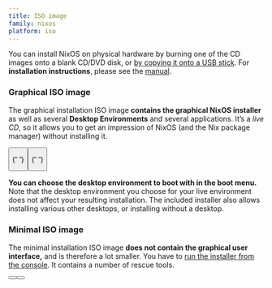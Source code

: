 ```yaml
---
title: ISO image
family: nixos
platform: iso
---
```



You can install NixOS on physical hardware by burning one of the CD images onto a blank CD/DVD disk, or [by copying it onto a USB stick](/manual/nixos/stable#sec-booting-from-usb). For **installation instructions**, please see the [manual](/manual/nixos/stable).

### Graphical ISO image

The graphical installation ISO image **contains the graphical NixOS installer** as well as several **Desktop Environments** and several applications. It’s a _live CD_, so it allows you to get an impression of NixOS (and the Nix package manager) without installing it.

<div class="flex flex-col gap-4 md:gap-6 my-4">
  <span class="flex items-center gap-2 lg:block">
    <Button
      color="semidarkblue"
      href={nixosDownloadLink("graphical", "x86_64-linux", "iso", false)}
      shaHref={nixosDownloadLink("graphical", "x86_64-linux", "iso", true)}
      shaText="(SHA-256)"
      size="sm-mobfull"
      classList = {["w-full", "md:w-auto", "flex", "md:inline-flex", "text-center", "md:text-left"]}
      icon="mdi:download"
      label="Download (Graphical, 64-bit Intel/AMD)"
      />
  </span>

{" "}

<span>
  <Button
    color="semidarkblue"
    href={nixosDownloadLink('graphical', 'aarch64-linux', 'iso', false)}
    shaHref={nixosDownloadLink('graphical', 'aarch64-linux', 'iso', true)}
    shaText="(SHA-256)"
    size="sm-mobfull"
    classList = {["w-full", "md:w-auto", "flex", "md:inline-flex", "text-center", "md:text-left"]}
    icon="mdi:download"
    label="Download (Graphical, 64-bit ARM)"
  />
</span>

{" "}

</div>

**You can choose the desktop environment to boot with in the boot menu.** Note that the desktop environment you choose for your live environment does not affect your resulting installation. The included installer also allows installing various other desktops, or installing without a desktop.

### Minimal ISO image

The minimal installation ISO image **does not contain the graphical user interface,** and is therefore a lot smaller. You have to [run the installer from the console](/manual/nixos/stable/#ch-installation). It contains a number of rescue tools.

<div class="flex flex-col gap-4 md:gap-6 my-4">
  <span>
      <Button
      color="semidarkblue"
      href={nixosDownloadLink("minimal", "x86_64-linux", "iso", false)}
      shaHref={nixosDownloadLink("minimal", "x86_64-linux", "iso", true)}
      shaText="(SHA-256)"
      size="sm-mobfull"
      classList = {["w-full", "md:w-auto", "flex", "md:inline-flex", "text-center", "md:text-left"]}
      icon="mdi:download"
      label="Download (64-bit Intel/AMD)"
      />
  </span>

  <span>
    <Button
      color="semidarkblue"
      href={nixosDownloadLink("minimal", "aarch64-linux", "iso", false)}
      shaHref={nixosDownloadLink("minimal", "aarch64-linux", "iso", true)}
      shaText="(SHA-256)"
      size="sm-mobfull"
      classList = {["w-full", "md:w-auto", "flex", "md:inline-flex", "text-center", "md:text-left"]}
      icon="mdi:download"
      label="Download (64-bit ARM)"
      />
  </span>
</div>
